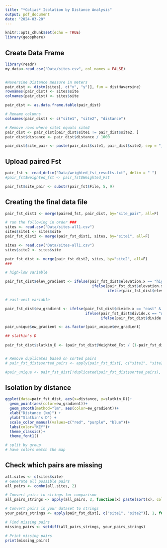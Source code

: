 ```yaml
---
title: "*Colias* Isolation by Distance Analysis"
output: pdf_document
date: "2024-03-20"
---
```


```r
knitr::opts_chunk$set(echo = TRUE)
library(geosphere)   
```

## Create Data Frame
```r
library(readr)
my_data<-read_csv("Data/sites.csv", col_names = FALSE)


#Haversine Distance measure in meters
pair_dist <- distm(sites[, c("x", "y")], fun = distHaversine)
rownames(pair_dist) <- sites$site
colnames(pair_dist) <- sites$site

pair_dist <- as.data.frame.table(pair_dist)

# Rename columns
colnames(pair_dist) <- c("site1", "site2", "distance")

# Remove rows where site1 equals site2
pair_dist <- pair_dist[pair_dist$site1 != pair_dist$site2, ]
pair_dist$distance <- pair_dist$distance / 1000

pair_dist$site_pair <- paste(pair_dist$site1, pair_dist$site2, sep = "_")

```


## Upload paired Fst
```r
pair_fst <- read_delim("Data/weighted_fst_results.txt", delim = " ")
#pair_fst$weighted_fst <- pair_fst$Weighted_Fst

pair_fst$site_pair <- substr(pair_fst$File, 5, 9)
```

## Creating the final data file
```r
pair_fst_dist1 <- merge(paired_fst, pair_dist, by="site_pair", all=F)

# run the following in order ###
sites <- read.csv("Data/sites-all1.csv")
sites$site1 <- sites$site
pair_fst_dist2 <- merge(pair_fst_dist1, sites, by="site1", all=F)

sites <- read.csv("Data/sites-all1.csv")
sites$site2 <- sites$site

pair_fst_dist <- merge(pair_fst_dist2, sites, by="site2", all=F) 
###

# high-low variable

pair_fst_dist$elev_gradient <- ifelse(pair_fst_dist$elevation.x == "high" & pair_fst_dist$elevation.y == "low", 2, 
                                       ifelse(pair_fst_dist$elevation.x == "low" & pair_fst_dist$elevation.y == "high", 2,
                                              ifelse(pair_fst_dist$elevation.x == "low" & pair_fst_dist$elevation.y == "low", 1, 3)))

# east-west variable

pair_fst_dist$ew_gradient <- ifelse(pair_fst_dist$divide.x == "east" & pair_fst_dist$divide.y == "west", "east-west", 
                                    ifelse(pair_fst_dist$divide.x == "west" & pair_fst_dist$divide.y == "east", "east-west",
                                           ifelse(pair_fst_dist$divide.x == "east" & pair_fst_dist$divide.y == "east", "east-east", "west-west")))

pair_unique$ew_gradient <- as.factor(pair_unique$ew_gradient)

## slatkin's D
  
pair_fst_dist$slatkin_D <- (pair_fst_dist$Weighted_Fst / (1-pair_fst_dist$Weighted_Fst))


# Remove duplicates based on sorted pairs
# pair_fst_dist$sorted_pairs <- apply(pair_fst_dist[, c("site1", "site2")], 1, function(x) paste(sort(x), collapse = "_"))

#pair_unique <- pair_fst_dist[!duplicated(pair_fst_dist$sorted_pairs), ]

```

## Isolation by distance
```r
ggplot(data=pair_fst_dist, aes(x=distance, y=slatkin_D))+
  geom_point(aes(color=ew_gradient))+
  geom_smooth(method="lm", aes(color=ew_gradient))+
  xlab("Distance (km)") +
  ylab("Slatkin's D") +
  scale_color_manual(values=c("red", "purple", "blue"))+
  labs(color="KEY")+
  theme_classic()+
  theme_font1()

# split by group
# have colors match the map
```

## Check which pairs are missing

```r
all.sites <- c(sites$site)
# Generate all possible pairs
all_pairs <- combn(all.sites, 2)

# Convert pairs to strings for comparison
all_pairs_strings <- apply(all_pairs, 2, function(x) paste(sort(x), collapse = "-"))

# Convert pairs in your dataset to strings
your_pairs_strings <- apply(pair_fst_dist[, c("site1", "site2")], 1, function(x) paste(sort(x), collapse = "-"))

# Find missing pairs
missing_pairs <- setdiff(all_pairs_strings, your_pairs_strings)

# Print missing pairs
print(missing_pairs)
```

